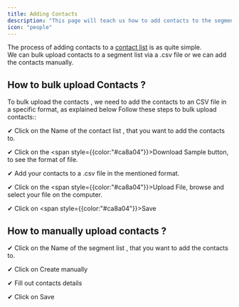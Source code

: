 ```yaml
---
title: Adding Contacts
description: "This page will teach us how to add contacts to the segment list"
icon: "people"
---
```


The process of adding contacts to a [contact list](https://app.precallai.com/admin/segments) is as quite simple. <br/> We can bulk upload contacts to a segment list via a .csv file or we can add the contacts manually.

## How to bulk upload Contacts ?

<Note>
  To bulk upload the contacts , we need to add the contacts to an CSV file in a
  specific format, as explained below
</Note>
Follow these steps to bulk upload contacts::

✔ Click on the Name of the contact list , that you want to add the contacts to.

✔ Click on the <span style={{color:"#ca8a04"}}>Download Sample</span> button, to see the format of file.

✔ Add your contacts to a .csv file in the mentioned format.

✔ Click on the <span style={{color:"#ca8a04"}}>Upload File</span>, browse and select your file on the computer.

✔ Click on <span style={{color:"#ca8a04"}}>Save</span>

## How to manually upload contacts ?

✔ Click on the Name of the segment list , that you want to add the contacts to.

✔ Click on Create manually

✔ Fill out contacts details

✔ Click on Save
